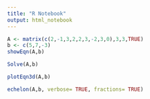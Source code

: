 ```yaml
---
title: "R Notebook"
output: html_notebook
---
```


```r
A <- matrix(c(2,-1,3,2,2,3,-2,3,0),3,3,TRUE)
b <- c(5,7,-3)
showEqn(A,b)
```

```r
Solve(A,b)
```

```r
plotEqn3d(A,b)
```

```r
echelon(A,b, verbose= TRUE, fractions= TRUE)
```